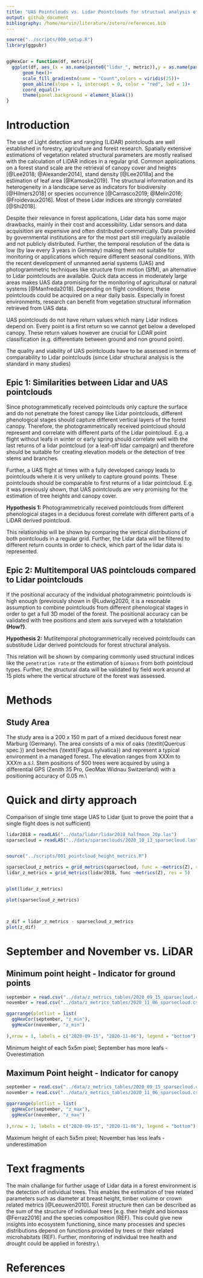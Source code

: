 ```yaml
---
title: "UAS Pointclouds vs. Lidar Pointclouds for structual analysis of forests"
output: github_document
bibliography: /home/marvin/literature/zotero/references.bib
---
```


```r
source("../scripts/000_setup.R")
library(ggpubr)


ggHexCor = function(df, metric){
  ggplot(df, aes_(x = as.name(paste0("lidar_", metric)),y = as.name(paste0("sparsecloud_", metric))))+
      geom_hex()+
      scale_fill_gradientn(name = "Count",colors = viridis(25))+
      geom_abline(slope = 1, intercept = 0, color = "red", lwd = 1)+
      coord_equal()+
      theme(panel.background = element_blank())
}

```

# Introduction


The use of Light detection and ranging (LiDAR) pointclouds are well established in forestry, agriculture and forest research. Spatially extensive estimations of vegetation related structural parameters are mostly realised with the calculation of LiDAR indices in a regular grid. Common applications on a forest stand scale are the retrieval of canopy cover and heights [@Lee2018; @Alexander2014], stand density [@Lee2018a] and the estimation of leaf area [@Kamoske2019]. The structural information and its heterogeneity in a landscape serve as indicators for biodiversity [@Hilmers2018] or species occurrence [@Carrasco2019; @Melin2016; @Froidevaux2016]. Most of these Lidar indices are strongly correlated [@Shi2018].

Despite their relevance in forest applications, Lidar data has some major drawbacks, mainly in their cost and accessibility. Lidar sensors and data acquisition are expensive and often distributed commercially. Data provided by governmental institutions are for the most part still irregularly available and not publicly distributed. Further, the temporal resolution of the data is low (by law every 3 years in Germany) making them not suitable for monitoring or applications which require different seasonal conditions. With the recent development of unmanned aerial systems (UAS) and photogrammetric techniques like structure from motion (SfM), an alternative to Lidar pointclouds are available. Quick data access in moderately large areas makes UAS data promising for the monitoring of agricultural or natural systems [@Manfreda2018]. Depending on flight conditions, these pointclouds could be acquired on a near daily basis. Especially in forest environments, research can benefit from vegetation structural information retrieved from UAS data.

UAS pointclouds do not have return values which many Lidar indices depend on. Every point is a first return so we cannot get below a developed canopy. These return values however are crucial for LiDAR point classification (e.g. differentiate between ground and non ground point).

The quality and viability of UAS pointclouds have to be assessed in terms of comparability to Lidar pointclouds (since Lidar structural analysis is the standard in many studies)

## Epic 1: Similarities between Lidar and UAS pointclouds


Since photogrammetically received pointclouds only capture the surface and do not penetrate the forest canopy like Lidar pointclouds, different phenological stages should capture different vertical layers of the forest canopy. Therefore, the photogrammetrically received pointcloud should represent and correlate with different parts of the Lidar pointcloud. E.g. a flight without leafs in winter or early spring should correlate well with the last returns of a lidar pointcloud (or a leaf-off lidar campaign) and therefore should be suitable for creating elevation models or the detection of tree stems and branches.

Further, a UAS flight at times with a fully developed canopy leads to pointclouds where it is very unlikely to capture ground points. These pointclouds should be comparable to first returns of a lidar pointcloud. E.g. it was previously shown, that UAS pointclouds are very promising for the estimation of tree heights and canopy cover.

**Hypothesis 1:** Photogrammetrically received pointclouds from different phenological stages in a deciduous forest correlate with different parts of a LiDAR derived pointcloud.

This relationship will be shown by comparing the vertical distributions of both pointclouds in a regular grid. Further, the Lidar data will be filtered to different return counts in order to check, which part of the lidar data is represented.

## Epic 2: Multitemporal UAS pointclouds compared to Lidar pointclouds


If the positional accuracy of the individual photogrammetric pointclouds is high enough (previously shown in @Ludwig2020, it is a resonable assumption to combine pointclouds from different phenological stages in order to get a full 3D model of the forest. The positional accuracy can be validated with tree positions and stem axis surveyed with a totalstation **(How?)**.

**Hypothesis 2:** Mutlitemporal photogrammetrically received pointclouds can substitude Lidar derived pointclouds for forest structural analysis.

This relation will be shown by comparing commonly used structural indices like the `penetration rate` or the estimation of `biomass` from both pointcloud types. Further, the structural data will be validated by field work around at 15 plots where the vertical structure of the forest was assessed.

# Methods

## Study Area


The study area is a 200 x 150 m part of a mixed deciduous forest near Marburg (Germany). The area consists of a mix of oaks (\\textit{Quercus spec.}) and beeches (\\textit{Fagus sylvatica}) and represent a typical environment in a managed forest. The elevation ranges from XXXm to XXXm a.s.l. Stem positions of 500 trees were acquired by using a differential GPS (Zenith 35 Pro, GeoMax Widnau Switzerland) with a positioning accuracy of 0.05 m.\\

# Quick and dirty approach


Comparison of single time stage UAS to Lidar (just to prove the point that a single flight does is not sufficient)

```r
lidar2018 = readLAS("../data/lidar/lidar2018_halfmoon_20p.las")
sparsecloud = readLAS("../data/sparseclouds/2020_10_13_sparsecloud.las")


source("../scripts/001_pointcloud_height_metrics.R")

sparsecloud_z_metrics = grid_metrics(sparsecloud, func = ~metrics(Z), res = 5)
lidar_z_metrics = grid_metrics(lidar2018, func ~metrics(Z), res = 5)


plot(lidar_z_metrics)

plot(sparsecloud_z_metrics)



z_dif = lidar_z_metrics - sparsecloud_z_metrics
plot(z_dif)


```

# September and November vs. LiDAR

## Minimum point height - Indicator for ground points


```r
september = read.csv("../data/z_metrics_tables/2020_09_15_sparsecloud.csv")
november = read.csv("../data/z_metrics_tables/2020_11_06_sparsecloud.csv")

ggarrange(plotlist = list(
  ggHexCor(september, "z_min"),
  ggHexCor(november, "z_min")
  
),nrow = 1, labels = c("2020-09-15", "2020-11-06"), legend = "bottom")


```

Minimum height of each 5x5m pixel; September has more leafs - Overestimation

## Maximum Point height - Indicator for canopy


```r
september = read.csv("../data/z_metrics_tables/2020_09_15_sparsecloud.csv")
november = read.csv("../data/z_metrics_tables/2020_11_06_sparsecloud.csv")

ggarrange(plotlist = list(
  ggHexCor(september, "z_max"),
  ggHexCor(november, "z_max")
  
),nrow = 1, labels = c("2020-09-15", "2020-11-06"), legend = "bottom")


```

Maximum height of each 5x5m pixel; November has less leafs - underestimation

# Text fragments


The main challange for further usage of Lidar data in a forest environment is the detection of individual trees. This enables the estimation of tree related parameters such as diameter at breast height, timber volume or crown related metrics [@Leeuwen2010]. Forest structure then can be described as the sum of the structure of individual trees [e.g. their height and biomass @Ferraz2016] and the species composition (REF). This could give new insights into ecosystem functioning, since many processes and species distributions depend on functions provided by trees or their related microhabitats (REF). Further, monitoring of individual tree health and drought could be applied in forestry.\\

# References

